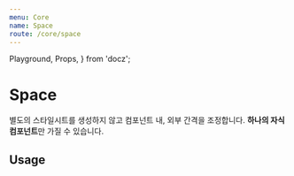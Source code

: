 ```yaml
---
menu: Core
name: Space
route: /core/space
---
```


  Playground,
  Props,
} from 'docz';

# Space

별도의 스타일시트를 생성하지 않고 컴포넌트 내, 외부 간격을 조정합니다. **하나의 자식 컴포넌트**만 가질 수 있습니다.

<Props of={Space} />

## Usage

<Playground>
  <Space p={16} mh={16}>
    <div style={{ backgroundColor: '#000' }} />
  </Space>
</Playground>
